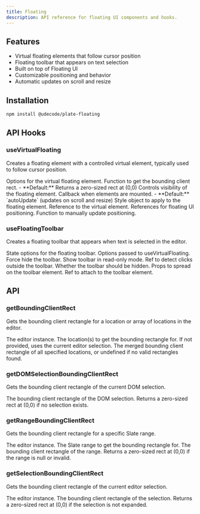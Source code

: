 ```yaml
---
title: Floating
description: API reference for floating UI components and hooks.
---
```


<PackageInfo>

## Features

- Virtual floating elements that follow cursor position
- Floating toolbar that appears on text selection
- Built on top of Floating UI
- Customizable positioning and behavior
- Automatic updates on scroll and resize

</PackageInfo>

## Installation

```bash
npm install @udecode/plate-floating
```

## API Hooks

### useVirtualFloating

Creates a floating element with a controlled virtual element, typically used to follow cursor position.

<APIParameters>
  <APIItem name="options" type="UseVirtualFloatingOptions">
    Options for the virtual floating element.
    <APISubList>
      <APISubListItem parent="options" name="getBoundingClientRect" type="() => ClientRectObject" optional>
        Function to get the bounding client rect.
        - **Default:** Returns a zero-sized rect at (0,0)
      </APISubListItem>
      <APISubListItem parent="options" name="open" type="boolean" optional>
        Controls visibility of the floating element.
      </APISubListItem>
      <APISubListItem parent="options" name="whileElementsMounted" type="function" optional>
        Callback when elements are mounted.
        - **Default:** `autoUpdate` (updates on scroll and resize)
      </APISubListItem>
    </APISubList>
  </APIItem>
</APIParameters>

<APIReturns>
  <APIItem name="style" type="React.CSSProperties">
    Style object to apply to the floating element.
  </APIItem>
  <APIItem name="virtualElementRef" type="React.MutableRefObject">
    Reference to the virtual element.
  </APIItem>
  <APIItem name="refs" type="object">
    References for floating UI positioning.
  </APIItem>
  <APIItem name="update" type="() => void">
    Function to manually update positioning.
  </APIItem>
</APIReturns>

### useFloatingToolbar

Creates a floating toolbar that appears when text is selected in the editor.

<APIParameters>
  <APIItem name="state" type="FloatingToolbarState">
    State options for the floating toolbar.
    <APISubList>
      <APISubListItem parent="state" name="floatingOptions" type="UseVirtualFloatingOptions" optional>
        Options passed to useVirtualFloating.
      </APISubListItem>
      <APISubListItem parent="state" name="hideToolbar" type="boolean" optional>
        Force hide the toolbar.
      </APISubListItem>
      <APISubListItem parent="state" name="showWhenReadOnly" type="boolean" optional>
        Show toolbar in read-only mode.
      </APISubListItem>
    </APISubList>
  </APIItem>
</APIParameters>

<APIReturns>
  <APIItem name="clickOutsideRef" type="React.RefObject">
    Ref to detect clicks outside the toolbar.
  </APIItem>
  <APIItem name="hidden" type="boolean">
    Whether the toolbar should be hidden.
  </APIItem>
  <APIItem name="props" type="object">
    Props to spread on the toolbar element.
  </APIItem>
  <APIItem name="ref" type="React.RefObject">
    Ref to attach to the toolbar element.
  </APIItem>
</APIReturns>

## API

### getBoundingClientRect

Gets the bounding client rectangle for a location or array of locations in the editor.

<APIParameters>
  <APIItem name="editor" type="TEditor">
    The editor instance.
  </APIItem>
  <APIItem name="at" type="Location | Location[]" optional>
    The location(s) to get the bounding rectangle for. If not provided, uses the current editor selection.
  </APIItem>
</APIParameters>

<APIReturns>
  <APIItem type="DOMRect | undefined">
    The merged bounding client rectangle of all specified locations, or undefined if no valid rectangles found.
  </APIItem>
</APIReturns>

### getDOMSelectionBoundingClientRect

Gets the bounding client rectangle of the current DOM selection.

<APIReturns>
  <APIItem type="ClientRectObject">
    The bounding client rectangle of the DOM selection. Returns a zero-sized rect at (0,0) if no selection exists.
  </APIItem>
</APIReturns>

### getRangeBoundingClientRect

Gets the bounding client rectangle for a specific Slate range.

<APIParameters>
  <APIItem name="editor" type="TEditor">
    The editor instance.
  </APIItem>
  <APIItem name="at" type="Range | null">
    The Slate range to get the bounding rectangle for.
  </APIItem>
</APIParameters>

<APIReturns>
  <APIItem type="ClientRectObject">
    The bounding client rectangle of the range. Returns a zero-sized rect at (0,0) if the range is null or invalid.
  </APIItem>
</APIReturns>

### getSelectionBoundingClientRect

Gets the bounding client rectangle of the current editor selection.

<APIParameters>
  <APIItem name="editor" type="PlateEditor">
    The editor instance.
  </APIItem>
</APIParameters>

<APIReturns>
  <APIItem type="ClientRectObject">
    The bounding client rectangle of the selection. Returns a zero-sized rect at (0,0) if the selection is not expanded.
  </APIItem>
</APIReturns>
